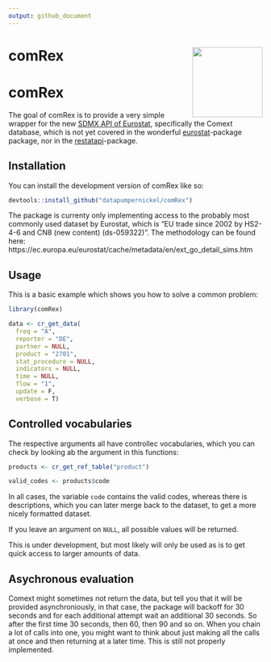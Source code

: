 ```yaml
---
output: github_document
---
```


# comRex <img src="man/figures/logo.png" align="right" height="139" />


# comRex

<!-- badges: start -->
<!-- badges: end -->

The goal of comRex is to provide a very simple wrapper for the new [SDMX API of Eurostat](https://wikis.ec.europa.eu/display/EUROSTATHELP/API+-+Detailed+guidelines+-+DS-+prefixed+datasets+from+Comext+database), specifically the Comext database, which is not yet covered in the wonderful [eurostat](https://github.com/rOpenGov/eurostat)-package package, nor in the [restatapi](https://github.com/eurostat/restatapi)-package. 

## Installation

You can install the development version of comRex like so:

``` r
devtools::install_github("datapumpernickel/comRex")
```

The package is currenty only implementing access to the probably most commonly used dataset by Eurostat, which is "EU trade since 2002 by HS2-4-6 and CN8 (new content) (ds-059322)". The methodology can be found here: https://ec.europa.eu/eurostat/cache/metadata/en/ext_go_detail_sims.htm 


## Usage

This is a basic example which shows you how to solve a common problem:

```r
library(comRex)

data <- cr_get_data(
  freq = "A",
  reporter = "DE",
  partner = NULL,
  product = "2701",
  stat_procedure = NULL,
  indicators = NULL,
  time = NULL,
  flow = "1",
  update = F, 
  verbose = T)
```

## Controlled vocabularies

The respective arguments all have controllec vocabularies, which you can check by looking ab the argument in this functions: 

```r
products <- cr_get_ref_table("product")

valid_codes <- products$code
```

In all cases, the variable `code` contains the valid codes, whereas there is descriptions, which you can later merge back to the dataset, to get a more nicely formatted dataset. 

If you leave an argument on `NULL`, all possible values will be returned. 

This is under development, but most likely will only be used as is to get quick access to larger amounts of data. 

## Asychronous evaluation

Comext might sometimes not return the data, but tell you that it will be provided asynchroniously, in that case, the package will backoff for 30 seconds and for each additional attempt wait an additional 30 seconds. So after the first time 30 seconds, then 60, then 90 and so on. When you chain a lot of calls into one, you might want to think about just making all the calls at once and then returning at a later time. This is still not properly implemented. 
